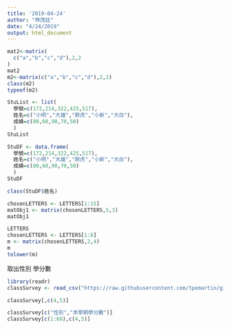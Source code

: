 ```yaml
---
title: '2019-04-24'
author: "林茂廷"
date: "4/24/2019"
output: html_document
---
```


```r
mat2<-matrix(
  c("a","b","c","d"),2,2
)
mat2
m2<-matrix(c("a","b","c","d"),2,2)
class(m2)
typeof(m2)

```

```r
StuList <- list(
  學號=c(172,214,322,425,517),
  姓名=c("小明","大雄","胖虎","小新","大白"),
  成績=c(80,60,90,70,50)
  )
StuList 
```

```r
StuDF <- data.frame(
  學號=c(172,214,322,425,517),
  姓名=c("小明","大雄","胖虎","小新","大白"),
  成績=c(80,60,90,70,50)
  )
StuDF 
```


```r
class(StuDF$姓名)
```

```r
chosenLETTERS <- LETTERS[1:15]
matObj1 <- matrix(chosenLETTERS,5,3)
matObj1

LETTERS
chosenLETTERS <- LETTERS[1:8]
m <- matrix(chosenLETTERS,2,4)
m
tolower(m)
```

取出性別 學分數
```r
library(readr)
classSurvey <- read_csv("https://raw.githubusercontent.com/tpemartin/github-data/master/classSurvey.csv")

classSurvey[,c(4,5)]

classSurvey[c("性別","本學期學分數")]
classSurvey[c(1:60),c(4,5)]
```







